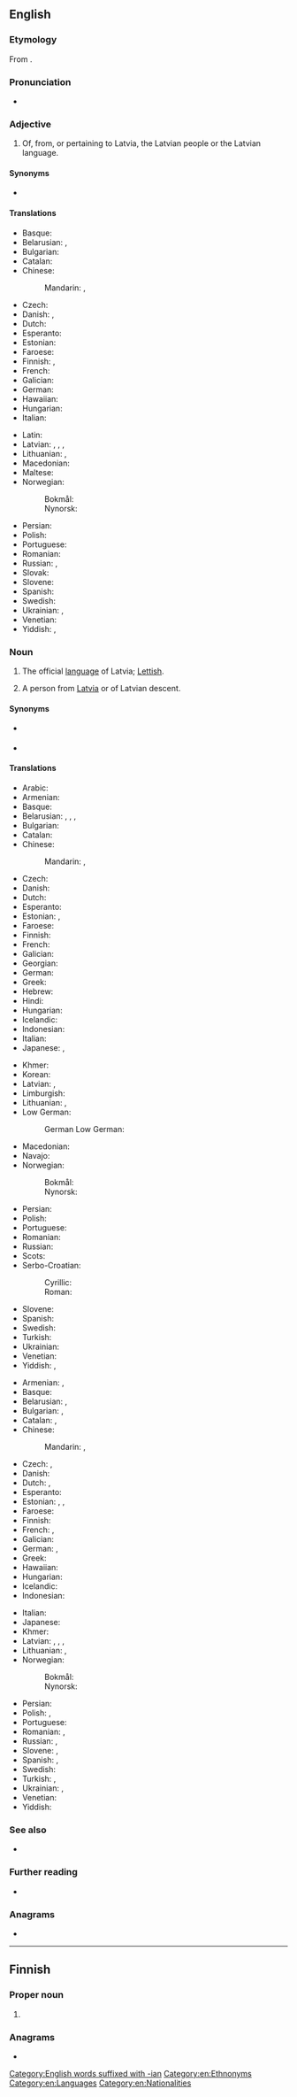 {{also|latvian}}
==English==
{{interwiktionary|code=lv}}
{{wikipedia}}

===Etymology===
From {{suffix|en|Latvia|an}}.

===Pronunciation===
* {{IPA|en|/ˈlætvi.ən/|/ˈlɑːtvi.ən/}}

===Adjective===
{{en-adj|-}}

# Of, from, or pertaining to Latvia, the Latvian people or the Latvian language.

====Synonyms====
* {{l|en|Lettish}}

====Translations====
{{trans-top|pertaining to Latvia or the Latvian language}}
* Basque: {{t|eu|letoniar}}
* Belarusian: {{t|be|латы́скі}}, {{t|be|латві́йскі}}
* Bulgarian: {{t|bg|латви́йски}}
* Catalan: {{t+|ca|letó}}
* Chinese:
*: Mandarin: {{t+|cmn|拉脫維亞|alt=拉脫維亞的}}, {{t+|cmn|拉脱维亚|tr=Lātuōwéiyǎ de|alt=拉脱维亚的}}
* Czech: {{t+|cs|lotyšský}}
* Danish: {{t+|da|lettisk}}, {{qualifier|rare}} {{t|da|letlandsk}}
* Dutch: {{t+|nl|Lets}}
* Esperanto: {{t|eo|latva}}
* Estonian: {{t+|et|läti}}
* Faroese: {{t|fo|lettiskur}}
* Finnish: {{t+|fi|latvialainen}} {{qualifier|of Latvia}}, {{t|fi|latviankielinen}} {{qualifier|of Latvian language}}
* French: {{t+|fr|letton}}
* Galician: {{t+|gl|letón}}
* German: {{t+|de|lettisch}}
* Hawaiian: {{t|haw|Lakawia}}
* Hungarian: {{t+|hu|lett}}
* Italian: {{t+|it|lettone|m|f}}
{{trans-mid}}
* Latin: {{t|la|letticus}}
* Latvian: {{t-check|lv|Latvijas}} {{gloss|of Latvia}}, {{t-check|lv|latviešu}} {{gloss|of people or language}}, {{t-check|lv|latvju}}, {{t-check|lv|latvisks}}
* Lithuanian: {{t+check|lt|Latvijos}} {{gloss|of Latvia}}, {{t+check|lt|latvių}} {{gloss|of people or language}}
* Macedonian: {{t|mk|латвиски}}
* Maltese: {{t|mt|Latvjan}}
* Norwegian:
*: Bokmål: {{t+|nb|latvisk}}
*: Nynorsk: {{t+|nn|latvisk}}
* Persian: {{t|fa|لاتویایی|tr=Lâtviyâyi}}
* Polish: {{t+|pl|łotewski}}
* Portuguese: {{t+|pt|letão}}
* Romanian: {{t+|ro|leton}}
* Russian: {{t+|ru|латы́шский}}, {{t+|ru|латви́йский}}
* Slovak: {{t+|sk|lotyšský}}
* Slovene: {{t+|sl|látvijski}}
* Spanish: {{t+|es|letón}}
* Swedish: {{t+|sv|lettisk}}
* Ukrainian: {{t+|uk|лати́ський}}, {{t|uk|латві́йський}}
* Venetian: {{t+|vec|lètone}}
* Yiddish: {{t|yi|לאַטוויש}}, {{t|yi|לעטלענדיש}}
{{trans-bottom}}

===Noun===
{{en-noun|~}}

# {{lb|en|uncountable}} The official [[language]] of Latvia; [[Lettish]].
# {{lb|en|countable}} A person from [[Latvia]] or of Latvian descent.

====Synonyms====
* {{sense|language}} {{l|en|Lettish}}
* {{sense|person}} {{l|en|Lett}}

====Translations====
{{trans-top|Baltic language of Latvia}}
* Arabic: {{t|ar|لَاتْفِيَّة|f}}
* Armenian: {{t+|hy|լատիշերեն}}
* Basque: {{t+|eu|letoniera}}
* Belarusian: {{t|be|[[латыскі|латы́ская]] [[мо́ва]]|f}}, {{t|be|латы́шская|f}}, {{t|be|латы́ская|f}},
* Bulgarian: {{t|bg|латви́йски|m}}
* Catalan: {{t+|ca|letó|m}}
* Chinese:
*: Mandarin: {{t+|cmn|拉脫維亞語}}, {{t+|cmn|拉脱维亚语|tr=lātuōwéiyàyǔ}}
* Czech: {{t+|cs|lotyština|f}}
* Danish: {{t+|da|lettisk}}
* Dutch: {{t+|nl|Lets}}
* Esperanto: {{t|eo|latva lingvo}}
* Estonian: {{t+|et|läti keel}}, {{t+|et|läti}}
* Faroese: {{t+|fo|lettiskt|n}}
* Finnish: {{t+|fi|latvia}}
* French: {{t+|fr|letton|m}}
* Galician: {{t+|gl|letón|m}}
* Georgian: {{t|ka|ლატვიური}}
* German: {{t+|de|Lettisch|n}}
* Greek: {{t+|el|λεττονικά|n-p}}
* Hebrew: {{t|he|לטבית|f|sc=Hebr}}
* Hindi: {{t|hi|लातवियाई|f}}
* Hungarian: {{t+|hu|lett}}
* Icelandic: {{t+|is|lettneska|f}}
* Indonesian: {{t-check|id|[[bahasa]] [[Latvia]]}}
* Italian: {{t+|it|lettone|m}}
* Japanese: {{t+|ja|ラトヴィア語|tr=ratoviago}}, {{t+|ja|ラトビア語|tr=ratobiago}}
{{trans-mid}}
* Khmer: {{t|km|ឡេតូនី}}
* Korean: {{t|ko|라트비아어}}
* Latvian: {{t|lv|latviešu valoda|f}}, {{t+|lv|latvju valoda|f}}
* Limburgish: {{t+|li|Lètsj|n}}
* Lithuanian: {{t+|lt|latvių kalba|f}}, {{t+|lt|latvių}}
* Low German:
*: German Low German: {{t+|nds-de|Lettsch}} {{qualifier|Northern Germany}}
* Macedonian: {{t|mk|латви́ски|m}}
* Navajo: {{t|nv|Létbii bizaad}}
* Norwegian:
*: Bokmål: {{t+|nb|latvisk|m}}
*: Nynorsk: {{t+|nn|latvisk|m}}
* Persian: {{t|fa|لاتویایی|tr=lâtviyâyi|sc=fa-Arab}}
* Polish: {{t+|pl|łotewski|m}}
* Portuguese: {{t+|pt|letão}}
* Romanian: {{t+|ro|letonă|f}}
* Russian: {{t+|ru|латы́шский}}
* Scots: {{t|sco|Latvie}}
* Serbo-Croatian:
*: Cyrillic: {{t|sh|летонски|m|sc=Cyrl}}
*: Roman: {{t+|sh|letonski|m}}
* Slovene: {{t|sl|látvijščina|f}}
* Spanish: {{t+|es|letón|m}}
* Swedish: {{t+|sv|lettiska}}
* Turkish: {{t+|tr|Letonca}}
* Ukrainian: {{t+|uk|лати́ська|f}}
* Venetian: {{t+|vec|lètone|m}}
* Yiddish: {{t|yi|לעטיש|n}}, {{t|yi|לאַטוויש|n}}
{{trans-bottom}}

{{trans-top|person pertaining to Latvia}}
* Armenian: {{t|hy|լատվիացի}}, {{t|hy|լատիշ}}
* Basque: {{t|eu|letoniar}}
* Belarusian: {{t|be|латві́ец|m}}, {{t|be|латві́йка|f}}
* Bulgarian: {{t|bg|латви́ец|m}}, {{t|bg|латви́йка|f}}
* Catalan: {{t+|ca|letó|m}}, {{t+|ca|letona|f}}
* Chinese:
*: Mandarin: {{t|cmn|拉脫維亞人|sc=Hani}}, {{t|cmn|拉脱维亚人|tr=lātuōwéiyàrén}}
* Czech: {{t+|cs|Lotyš|m}}, {{t+|cs|Lotyška|f}}
* Danish: {{t+|da|lette}}
* Dutch: {{t+check|nl|Let|m|f}}, {{t+check|nl|Letse}}
* Esperanto: {{t|eo|latvo}}
* Estonian: {{t+|et|lätlane|m|f}}, {{t|et|lätlanna|f}}, {{t|et|lätlased|p}}
* Faroese: {{t|fo|letti|m}}
* Finnish: {{t+|fi|latvialainen}}
* French: {{t+|fr|Letton|m}}, {{t+|fr|Lettone|f}}
* Galician: {{t+|gl|letón|m}}
* German: {{t+|de|Lette|m}}, {{t+|de|Lettin|f}}
* Greek: {{t+|el|Λετονός|m}}
* Hawaiian: {{t|haw|Lakawia}}
* Hungarian: {{t+|hu|lett}}
* Icelandic: {{t|is|letti|m}}
* Indonesian: {{t|id|[[orang]] [[Latvia]]}}
{{trans-mid}}
* Italian: {{t+|it|lettone|m|f}}
* Japanese: {{t|ja|ラトビア人|tr=ratobiajin}}
* Khmer: {{t|km|ឡេតូនី}}
* Latvian: {{t|lv|latvietis|m}}, {{t|lv|latviete|f}}, {{t+|lv|latvis|m}}, {{t|lv|latve|f}}
* Lithuanian: {{t+|lt|latvis|m}}, {{t+|lt|latvė|f}}
* Norwegian:
*: Bokmål: {{t+|nb|latvier|m}}
*: Nynorsk: {{t+|nn|latviar|m}}
* Persian: {{t|fa|لاتویایی|tr=lâtviyâyi|sc=fa-Arab}}
* Polish: {{t+|pl|Łotysz|m}}, {{t+|pl|Łotyszka|f}}
* Portuguese: {{t+|pt|letão|m}}
* Romanian: {{t+|ro|leton|m}}, {{t+|ro|letonă|f}}
* Russian: {{t+|ru|латы́ш|m}}, {{t+|ru|латы́шка|f}}
* Slovene: {{t|sl|Látvijec|m}}, {{t|sl|Látvijka|f}}
* Spanish: {{t+|es|letón|m}}, {{t+|es|letona|f}}
* Swedish: {{t+|sv|lett|c}}
* Turkish: {{t+|tr|Leton}}, {{t+|tr|Letonyalı}}
* Ukrainian: {{t|uk|латві́єць|m}}, {{t|uk|латві́йка|f}}
* Venetian: {{t+|vec|lètone|m|f}}
* Yiddish: {{t|yi|לעטלענדער|m}}
{{trans-bottom}}

===See also===
* {{langlist}}

===Further reading===
* {{ISO 639|link=Ethnologue|1code=lv|code=lav}}

===Anagrams===
* {{anagrams|en|a=aailntv|Talivan|valiant}}

[[Category:English words suffixed with -ian]]
[[Category:en:Ethnonyms]]
[[Category:en:Languages]]
[[Category:en:Nationalities]]

----

==Finnish==

===Proper noun===
{{head|fi|proper noun form}}

# {{infl of|fi|Latvia||gen|s}}

===Anagrams===
* {{anagrams|fi|a=aailntv|talvina|valinta|valitan}}